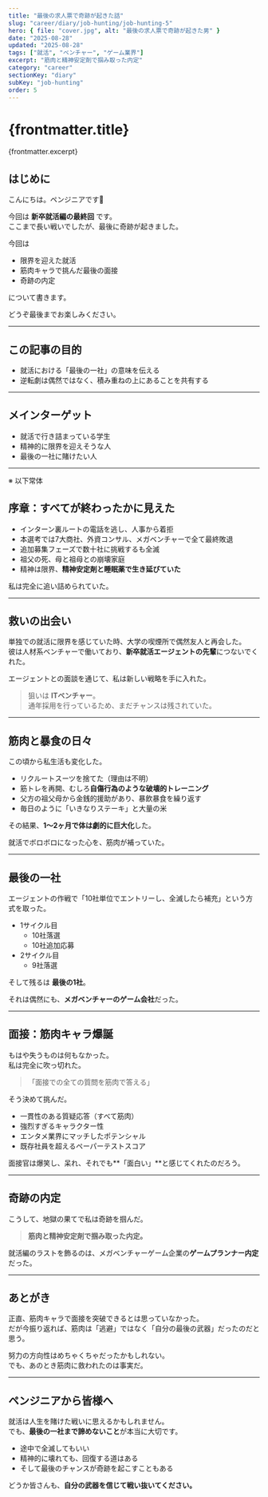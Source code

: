 ```yaml
---
title: "最後の求人票で奇跡が起きた話"
slug: "career/diary/job-hunting/job-hunting-5"
hero: { file: "cover.jpg", alt: "最後の求人票で奇跡が起きた男" }
date: "2025-08-28"
updated: "2025-08-28"
tags: ["就活", "ベンチャー", "ゲーム業界"]
excerpt: "筋肉と精神安定剤で掴み取った内定"
category: "career"
sectionKey: "diary"
subKey: "job-hunting"
order: 5
---
```

# {frontmatter.title}
{frontmatter.excerpt}

## はじめに

こんにちは。ペンジニアです🐧

今回は **新卒就活編の最終回** です。  
ここまで長い戦いでしたが、最後に奇跡が起きました。  

今回は
- 限界を迎えた就活
- 筋肉キャラで挑んだ最後の面接
- 奇跡の内定

について書きます。  

どうぞ最後までお楽しみください。

---

## この記事の目的

- 就活における「最後の一社」の意味を伝える  
- 逆転劇は偶然ではなく、積み重ねの上にあることを共有する  

---

## メインターゲット

- 就活で行き詰まっている学生  
- 精神的に限界を迎えそうな人  
- 最後の一社に賭けたい人  

---

※ 以下常体

## 序章：すべてが終わったかに見えた

- インターン裏ルートの電話を逃し、人事から着拒  
- 本選考では7大商社、外資コンサル、メガベンチャーで全て最終敗退  
- 追加募集フェーズで数十社に挑戦するも全滅  
- 祖父の死、母と祖母との崩壊家庭  
- 精神は限界、**精神安定剤と睡眠薬で生き延びていた**  

私は完全に追い詰められていた。

---

## 救いの出会い

単独での就活に限界を感じていた時、大学の喫煙所で偶然友人と再会した。  
彼は人材系ベンチャーで働いており、**新卒就活エージェントの先輩**につないでくれた。  

エージェントとの面談を通じて、私は新しい戦略を手に入れた。  

> 狙いは **ITベンチャー**。  
> 通年採用を行っているため、まだチャンスは残されていた。

---

## 筋肉と暴食の日々

この頃から私生活も変化した。  

- リクルートスーツを捨てた（理由は不明）  
- 筋トレを再開、むしろ**自傷行為のような破壊的トレーニング**  
- 父方の祖父母から金銭的援助があり、暴飲暴食を繰り返す  
- 毎日のように「いきなりステーキ」と大量の米  

その結果、**1〜2ヶ月で体は劇的に巨大化**した。  

就活でボロボロになった心を、筋肉が補っていた。

---

## 最後の一社

エージェントの作戦で「10社単位でエントリーし、全滅したら補充」という方式を取った。  

- 1サイクル目
  - 10社落選
  - 10社追加応募
- 2サイクル目
  - 9社落選 

そして残るは **最後の1社**。  

それは偶然にも、**メガベンチャーのゲーム会社**だった。

---

## 面接：筋肉キャラ爆誕

もはや失うものは何もなかった。  
私は完全に吹っ切れた。  

> 「面接での全ての質問を筋肉で答える」  

そう決めて挑んだ。  

- 一貫性のある質疑応答（すべて筋肉）  
- 強烈すぎるキャラクター性  
- エンタメ業界にマッチしたポテンシャル  
- 既存社員を超えるペーパーテストスコア  

面接官は爆笑し、呆れ、それでも**「面白い」**と感じてくれたのだろう。  

---

## 奇跡の内定

こうして、地獄の果てで私は奇跡を掴んだ。  

> **筋肉と精神安定剤で掴み取った内定。**

就活編のラストを飾るのは、メガベンチャーゲーム企業の**ゲームプランナー内定**だった。

---

## あとがき

正直、筋肉キャラで面接を突破できるとは思っていなかった。  
だが今振り返れば、筋肉は「逃避」ではなく「自分の最後の武器」だったのだと思う。  

努力の方向性はめちゃくちゃだったかもしれない。  
でも、あのとき筋肉に救われたのは事実だ。  

---

## ペンジニアから皆様へ

就活は人生を賭けた戦いに思えるかもしれません。  
でも、**最後の一社まで諦めないこと**が本当に大切です。  

- 途中で全滅してもいい  
- 精神的に壊れても、回復する道はある  
- そして最後のチャンスが奇跡を起こすこともある  

どうか皆さんも、**自分の武器を信じて戦い抜いてください。**
